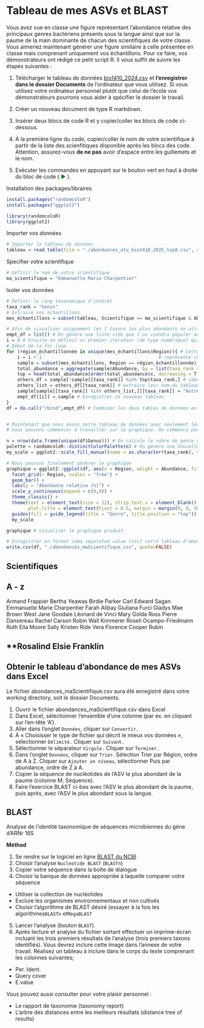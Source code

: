 # Tableau de mes ASVs et BLAST

Vous avez vue en classe une figure représentant l'abondance relative des principaux genres bactériens présents sous la langue ainsi que sur la paume de la main dominante de chacun des scientifiques de votre classe. Vous aimeriez maintenant générer une figure similaire à celle présentée en classe mais comprenant uniquement vos échantillons. Pour ce faire, vos démonstrateurs ont rédigé ce petit script R. Il vous suffit de suivre les étapes suivantes : 

1. Télécharger le tableau de données [bio1410_2024.csv](https://ena01.uqam.ca/pluginfile.php/6291130/mod_folder/content/0/bio1410_2024.csv?forcedownload=1) et **l'enregistrer dans le dossier Documents** de l'ordinateur que vous utilisez. Si vous utilisez votre ordinateur personnel plutôt que celui de l'école vos démonstrateurs pourrons vous aider à spécifier le dossier le travail. 

2. Créer un nouveau document de type R markdown. 

4. Insérer deux blocs de code R et y copier/coller les blocs de code ci-dessous. 

5. À la première ligne du code, copier/coller le nom de votre scientifique à partir de la liste des scienfitiques disponible après les blocs des code. Attention, assurez-vous **de ne pas** avoir d'espace entre les guillemets et le nom. 

6. Exécuter les commandes en appuyant sur le bouton vert en haut à droite du bloc de code (<font color='green'> ▶ </font>). 

Installation des packages/libraires 
```{r, eval=FALSE}
install.packages("randomcoloR")
install.packages("ggplot2")
```

```{r}
library(randomcoloR)
library(ggplot2)
```

Importer vos données
```{r, eval=FALSE}
# Importer le tableau de données
tableau = read.table(file = "./abondances_otu_bio1410_2025_top8.csv", sep=",", header=TRUE, check.names=FALSE) 
```

Specifier votre scientifique
```{r, eval=FALSE}
# Définir le nom de votre scientifique 
ma_scientifique = "Emmanuelle Marie Charpentier"
```

Isoler vos données
```{r, eval=FALSE}
# Définir le rang taxonomique d'intérêt 
taxa_rank = "Genus"
# Extraire vos échantillons 
mes_échantillons = subset(tableau, Scientifique == ma_scientifique & Abundance > 0 & Genus != "Others")
```


```{r, eval=FALSE}
# Afin de visualiser uniquement les 7 taxons les plus abondants on utilise ce qu'on appelle une *for loop* ou boucle en français 
empt_df = list() # On génère une liste vide que l'on viendra populer avec les résultats de la foor loop
i = 0 # Ensuite on définit un premier itérateur (de type numérique) qui compte le nombre de loop effectué
# Début de la for loop
for (région_échantillonnée in unique(mes_échantillons$Region)){ # Cette séquence est le début de la loop où l'itérateur de gauche (région) 
    i = i + 1                                           # représente chaque item de l'itérateur de droite (mes_échantillons$Région)
    sample = subset(mes_échantillons, Region == région_échantillonnée) # Générer une nouvelle table de données basée sur la variable définit par l'itérateur 
    total_abundance = aggregate(sample$Abundance, by = list(taxa_rank = sample[[taxa_rank]]), FUN = sum) # Additionner ensemble les ASVs du même genres
    top = head(total_abundance[order(total_abundance$x, decreasing = T),], n = 7) # filtrer en order croissant pour identifer les 7 plus abondants
    others_df = sample[!sample[[taxa_rank]] %in% top$taxa_rank,] # identifier les autres genres ne faisant pas partie des 7 plus abonants 
    others_list = others_df[[taxa_rank]] # extraire leur nom du tableau de données dans une liste  
    sample[sample[[taxa_rank]] %in% others_list,][[taxa_rank]] = "Autres" # Renommer leur genre pour Autres
    empt_df[[i]] = sample # Enregistrer ce nouveau tableau 
}
df = do.call("rbind",empt_df) # Combiner les deux tables de données en une seule 


# Maintenant que nous avons notre tableau de données avec seulement les 10 taxons les plus abondants sous la langue et la main
# nous pouvons commencer à travailler sur le graphique. On commence par générer une liste de couleurs associées à chacun des taxons

n = nrow(data.frame(unique(df$Genus))) # On calcule le nobre de genre unique que nous avons 
palette = randomcoloR::distinctColorPalette(n) # On génère une nouvelle palette 
my_scale = ggplot2::scale_fill_manual(name = as.character(taxa_rank), values = palette, na.translate = FALSE, drop = TRUE, limits = force) # On assigne une couleur à chacun de nos genres uniques 

# Nous pouvons finalement générer le graphique 
graphique = ggplot2::ggplot(df, aes(x = Region, weight = Abundance, fill = .data[[taxa_rank]])) +
  facet_grid(~ Region, scales = "free") +
  geom_bar() +
  labs(y = "Abondance relative (%)") +
  scale_y_continuous(expand = c(0,0)) +
  theme_classic() +
  theme(text = element_text(size = 12), strip.text.x = element_blank(), 
        plot.title = element_text(hjust = 0.5, margin = margin(0, 0, 50, 0))) + 
  guides(fill = guide_legend(title = "Genre", title.position = "top")) + 
  my_scale

graphique # visualiser le graphique produit
```


```{r, eval=FALSE}
# Enregistrer en format coma separeted value (csv) votre tableau d'abondance 
write.csv(df, "./abondances_maScientifique.csv", quote=FALSE)
```

## Scientifiques

    A - z
------------------
Armand Frappier
Bertha Yeawas Birdie Parker
Carl Edward Sagan
Emmanuelle Marie Charpentier
Farah Alibay
Giuliana Furci
Gladys Mae Brown West
Jane Goodale
Léonard de Vinci
Mary Golda Ross
Pierre Dansereau
Rachel Carson
Robin Wall Kimmerer
Roseli Ocampo-Friedmann
Ruth Ella Moore
Sally Kristen Ride
Vera Florence Cooper Rubin

**Rosalind Elsie Franklin
------------------

## Obtenir le tableau d'abondance de mes ASVs dans Excel

Le fichier abondances_maScientifique.csv aura été enregistré dans votre working directory, soit le dossier Documents.

1.	Ouvrir le fichier abondances_maScientifique.csv dans Excel
2.	Dans Excel, sélectionner l’ensemble d’une colonne (par ex. en cliquant sur l’en-tête ‘A’).
3.	Aller dans l’onglet `Données`, cliquer sur `Convertir.`
4.	À « Choisisser le type de fichier qui décrit le mieux vos données », sélectionner `Délimité.` Cliquer sur `Suivant.`
5.	Sélectionner le séparateur `Virgule.` Cliquer sur `Terminer.`
6.	Dans l'onglet `Données`, cliquer sur `Trier`. Sélection Trier par Région, ordre de A à Z. Cliquer sur `Ajouter un niveau`, sélectionner Puis par abundance, ordre de Z à A.
7.	Copier la séquence de nucléotides de l’ASV le plus abondant de la paume (colonne M; Séquence). 
8.	Faire l’exercice BLAST ci-bas avec l’ASV le plus abondant de la paume, puis après, avec l’ASV le plus abondant sous la langue.

## BLAST

Analyse de l'identité taxonomique de séquences microbiennes du gène d'ARNr 16S 

**Méthod**

1. Se rendre sur le logiciel en ligne [BLAST du NCBI](https://blast.ncbi.nlm.nih.gov/Blast.cgi)  
2. Choisir l'analyse `Nucleotide BLAST` (`BLASTn`) 
3. Copier votre séquence dans la boîte de dialogue 
4. Choisir la banque de données appropriée à laquelle comparer votre séquence 
  - Utiliser la collection de nucléotides 
  - Exclure les organismes environnementaux et non cultivés
  - Choisir l'algorithme de BLAST désiré (essayer à la fois les algorithmes` BLASTn` et` MegaBLAST`
5. Lancer l'analyse (bouton `BLAST`). 
6. Après lecture et analyse du fichier sortant effectuer un imprime-écran incluant les trois premiers résultats de l’analyse (trois premiers taxons identifiés). Vous devrez inclure cette image dans l’annexe de votre travail. Réalisez un tableau à inclure dans le corps du texte comprenant les colonnes suivantes; 
  - Per. Ident.
  - Query cover
  - E.value
  
Vous pouvez aussi consulter pour votre plaisir personnel : 

- Le rapport de taxonomie (taxonomy report)
- L’arbre des distances entre les meilleurs résultats (distance tree of results) 

